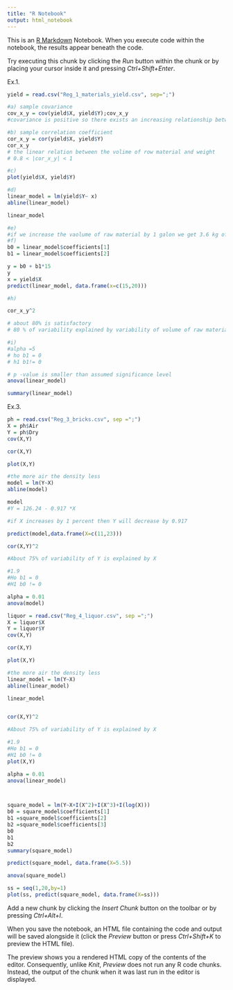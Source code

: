 ```yaml
---
title: "R Notebook"
output: html_notebook
---
```


This is an [R Markdown](http://rmarkdown.rstudio.com) Notebook. When you execute code within the notebook, the results appear beneath the code. 

Try executing this chunk by clicking the *Run* button within the chunk or by placing your cursor inside it and pressing *Ctrl+Shift+Enter*. 

Ex.1.
```r
yield = read.csv("Reg_1_materials_yield.csv", sep=";")

#a) sample covariance
cov_x_y = cov(yield$X, yield$Y);cov_x_y
#covariance is positive so there exists an increasing relationship between the volume of raw material and the weight of the final product

#b) sample correlation coefficient
cor_x_y = cor(yield$X, yield$Y)
cor_x_y
# the linear relation between the volime of row material and weight
# 0.8 < |cor_x_y| < 1

#c)
plot(yield$X, yield$Y)

#d)
linear_model = lm(yield$Y~ x)
abline(linear_model)

linear_model

#e)
#if we increase the vaolume of raw material by 1 galon we get 3.6 kg of product
#f)
b0 = linear_model$coefficients[1]
b1 = linear_model$coefficients[2]

y = b0 + b1*15
y
x = yield$X
predict(linear_model, data.frame(x=c(15,20)))

#h)

cor_x_y^2

# about 80% is satisfactory
# 80 % of variability explained by variability of volume of raw materials (20% random error)

#i)
#alpha =5
# ho b1 = 0
# h1 b1!= 0

# p -value is smaller than assumed significance level
anova(linear_model)

summary(linear_model)
```
Ex.3.
```r
ph = read.csv("Reg_3_bricks.csv", sep =";")
X = ph$Air
Y = ph$Dry
cov(X,Y)

cor(X,Y)

plot(X,Y)

#the more air the density less
model = lm(Y~X)
abline(model)

model 
#Y = 126.24 - 0.917 *X

#if X increases by 1 percent then Y will decrease by 0.917

predict(model,data.frame(X=c(11,23)))

cor(X,Y)^2

#About 75% of variability of Y is explained by X

#1.9
#Ho b1 = 0
#H1 b0 != 0

alpha = 0.01
anova(model)
```

```r
liquor = read.csv("Reg_4_liquor.csv", sep =";")
X = liquor$X
Y = liquor$Y
cov(X,Y)

cor(X,Y)

plot(X,Y)

#the more air the density less
linear_model = lm(Y~X)
abline(linear_model)

linear_model 


cor(X,Y)^2

#About 75% of variability of Y is explained by X

#1.9
#Ho b1 = 0
#H1 b0 != 0
plot(X,Y)

alpha = 0.01
anova(linear_model)



square_model = lm(Y~X+I(X^2)+I(X^3)+I(log(X)))
b0 = square_model$coefficients[1]
b1 =square_model$coefficients[2]
b2 =square_model$coefficients[3]
b0
b1
b2
summary(square_model)

predict(square_model, data.frame(X=5.5))

anova(square_model)

ss = seq(1,20,by=1)
plot(ss, predict(square_model, data.frame(X=ss)))
```

Add a new chunk by clicking the *Insert Chunk* button on the toolbar or by pressing *Ctrl+Alt+I*.

When you save the notebook, an HTML file containing the code and output will be saved alongside it (click the *Preview* button or press *Ctrl+Shift+K* to preview the HTML file).

The preview shows you a rendered HTML copy of the contents of the editor. Consequently, unlike *Knit*, *Preview* does not run any R code chunks. Instead, the output of the chunk when it was last run in the editor is displayed.
